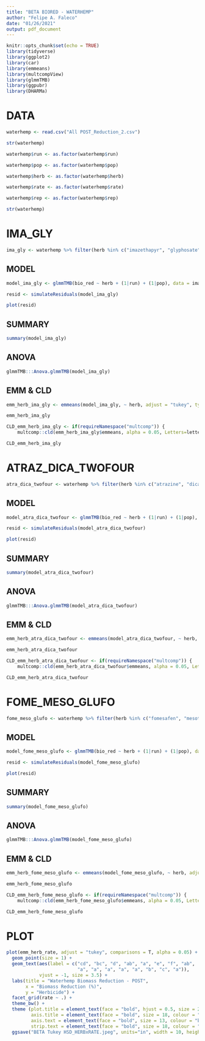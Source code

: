 ```yaml
---
title: "BETA BIORED - WATERHEMP"
author: "Felipe A. Faleco"
date: "01/26/2021"
output: pdf_document
---
```


```r

knitr::opts_chunk$set(echo = TRUE)
library(tidyverse)
library(ggplot2)
library(car)
library(emmeans)
library(multcompView)
library(glmmTMB)
library(ggpubr)
library(DHARMa)

```


# DATA

```r

waterhemp <- read.csv("All POST_Reduction_2.csv")

str(waterhemp)

waterhemp$run <- as.factor(waterhemp$run)

waterhemp$pop <- as.factor(waterhemp$pop)

waterhemp$herb <- as.factor(waterhemp$herb)

waterhemp$rate <- as.factor(waterhemp$rate)

waterhemp$rep <- as.factor(waterhemp$rep)

str(waterhemp)

```


# IMA_GLY

```r

ima_gly <- waterhemp %>% filter(herb %in% c("imazethapyr", "glyphosate"), rate == "1x", selected == "x")

```


## MODEL

```r

model_ima_gly <- glmmTMB(bio_red ~ herb + (1|run) + (1|pop), data = ima_gly, beta_family(link = "logit"))

resid <- simulateResiduals(model_ima_gly)

plot(resid)

```


## SUMMARY

```r

summary(model_ima_gly)

```


## ANOVA

```r

glmmTMB:::Anova.glmmTMB(model_ima_gly)

```


## EMM & CLD

```r

emm_herb_ima_gly <- emmeans(model_ima_gly, ~ herb, adjust = "tukey", type = "response", contr = "pairwise")

emm_herb_ima_gly

CLD_emm_herb_ima_gly <- if(requireNamespace("multcomp")) {
    multcomp::cld(emm_herb_ima_gly$emmeans, alpha = 0.05, Letters=letters, adjust="tukey", reversed = TRUE)}

CLD_emm_herb_ima_gly

```



# ATRAZ_DICA_TWOFOUR

```r

atra_dica_twofour <- waterhemp %>% filter(herb %in% c("atrazine", "dicamba", "2,4-D"), rate == "1x", selected == "x")

```


## MODEL

```r

model_atra_dica_twofour <- glmmTMB(bio_red ~ herb + (1|run) + (1|pop), data = atra_dica_twofour, beta_family(link = "logit"))

resid <- simulateResiduals(model_atra_dica_twofour)

plot(resid)

```


## SUMMARY

```r

summary(model_atra_dica_twofour)

```


## ANOVA

```r

glmmTMB:::Anova.glmmTMB(model_atra_dica_twofour)

```


## EMM & CLD

```r

emm_herb_atra_dica_twofour <- emmeans(model_atra_dica_twofour, ~ herb, adjust = "tukey", type = "response", contr = "pairwise")

emm_herb_atra_dica_twofour

CLD_emm_herb_atra_dica_twofour <- if(requireNamespace("multcomp")) {
    multcomp::cld(emm_herb_atra_dica_twofour$emmeans, alpha = 0.05, Letters=letters, adjust="tukey", reversed = TRUE)}

CLD_emm_herb_atra_dica_twofour

```



# FOME_MESO_GLUFO

```r

fome_meso_glufo <- waterhemp %>% filter(herb %in% c("fomesafen", "mesotrione", "glufosinate"), rate == "1x", selected == "x")

```


## MODEL

```r

model_fome_meso_glufo <- glmmTMB(bio_red ~ herb + (1|run) + (1|pop), data = fome_meso_glufo, beta_family(link = "logit"))

resid <- simulateResiduals(model_fome_meso_glufo)

plot(resid)

```


## SUMMARY

```r

summary(model_fome_meso_glufo)

```


## ANOVA

```r

glmmTMB:::Anova.glmmTMB(model_fome_meso_glufo)

```


## EMM & CLD

```r

emm_herb_fome_meso_glufo <- emmeans(model_fome_meso_glufo, ~ herb, adjust = "tukey", type = "response", contr = "pairwise")

emm_herb_fome_meso_glufo

CLD_emm_herb_fome_meso_glufo <- if(requireNamespace("multcomp")) {
    multcomp::cld(emm_herb_fome_meso_glufo$emmeans, alpha = 0.05, Letters=letters, adjust="tukey", reversed = TRUE)}

CLD_emm_herb_fome_meso_glufo

```














# PLOT

```r

plot(emm_herb_rate, adjust = "tukey", comparisons = T, alpha = 0.05) + 
  geom_point(size = 1) +
  geom_text(aes(label = c("cd", "bc", "d", "ab", "a", "e", "f", "ab",
                          "a", "a", "a", "a", "a", "b", "c", "a")),
            vjust = -1, size = 3.5) +
  labs(title = "Waterhemp Biomass Reduction - POST", 
       x = "Biomass Reduction (%)", 
       y = "Herbicide") +
  facet_grid(rate ~ .) +
  theme_bw() + 
  theme (plot.title = element_text(face = "bold", hjust = 0.5, size = 22, colour = "darkgreen"), 
         axis.title = element_text(face = "bold", size = 18, colour = "darkgreen"), 
         axis.text = element_text(face = "bold", size = 13, colour = "black"),
         strip.text = element_text(face = "bold", size = 18, colour = "black")) +
  ggsave("BETA Tukey HSD_HERBxRATE.jpeg", units="in", width = 10, height = 7, dpi = 600)


```

